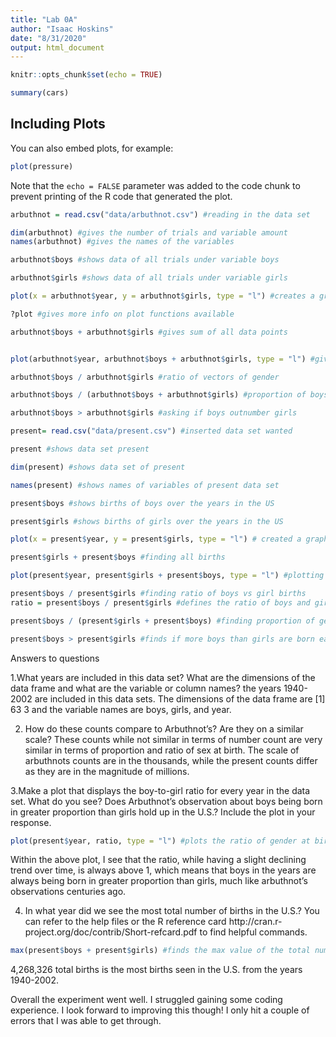 ```yaml
---
title: "Lab 0A"
author: "Isaac Hoskins"
date: "8/31/2020"
output: html_document
---
```


```r
knitr::opts_chunk$set(echo = TRUE)
```


```r
summary(cars)
```

## Including Plots

You can also embed plots, for example:

```r
plot(pressure)
```

Note that the `echo = FALSE` parameter was added to the code chunk to prevent printing of the R code that generated the plot.


```r
arbuthnot = read.csv("data/arbuthnot.csv") #reading in the data set
```
```r
dim(arbuthnot) #gives the number of trials and variable amount
names(arbuthnot) #gives the names of the variables
```
```r
arbuthnot$boys #shows data of all trials under variable boys
```
```r
arbuthnot$girls #shows data of all trials under variable girls
```



```r
plot(x = arbuthnot$year, y = arbuthnot$girls, type = "l") #creates a graphic showing the data of the girl variable
```
```r
?plot #gives more info on plot functions available
```
```r
arbuthnot$boys + arbuthnot$girls #gives sum of all data points
```
```r
```


```r
plot(arbuthnot$year, arbuthnot$boys + arbuthnot$girls, type = "l") #gives plot of total baptisms through year
```
```r
arbuthnot$boys / arbuthnot$girls #ratio of vectors of gender
```

```r
arbuthnot$boys / (arbuthnot$boys + arbuthnot$girls) #proportion of boys baptized
```
```r
arbuthnot$boys > arbuthnot$girls #asking if boys outnumber girls
```
```r
present= read.csv("data/present.csv") #inserted data set wanted
```
```r
present #shows data set present
```
```r
dim(present) #shows data set of present
```
```r
names(present) #shows names of variables of present data set
```

```r
present$boys #shows births of boys over the years in the US
```
```r
present$girls #shows births of girls over the years in the US
```
```r
plot(x = present$year, y = present$girls, type = "l") # created a graph showing girls births over time with a line connecting points ("l")
```
```r
present$girls + present$boys #finding all births
```
```r
plot(present$year, present$girls + present$boys, type = "l") #plotting all us births over time
```
```r
present$boys / present$girls #finding ratio of boys vs girl births
ratio = present$boys / present$girls #defines the ratio of boys and girls at birth so it can be more easily used later on
```
```r
present$boys / (present$girls + present$boys) #finding proportion of gender of babies born
```
```r
present$boys > present$girls #finds if more boys than girls are born each year
```
Answers to questions

1.What years are included in this data set? What are the dimensions of the data frame and what are the variable or column names?
the years 1940-2002 are included in this data sets. The dimensions of the data frame are [1] 63  3 and the variable names are boys, girls, and year. 

2. How do these counts compare to Arbuthnot’s? Are they on a similar scale?
These counts while not similar in terms of number count are very similar in terms of proportion and ratio of sex at birth. The scale of arbuthnots counts are in the thousands, while the present counts differ as they are in the magnitude of millions. 

3.Make a plot that displays the boy-to-girl ratio for every year in the data set. What do you see? Does Arbuthnot’s observation about boys being born in greater proportion than girls hold up in the U.S.? Include the plot in your response.
```r
plot(present$year, ratio, type = "l") #plots the ratio of gender at birth
```

Within the above plot, I see that the ratio, while having a slight declining trend over time, is always above 1, which means that boys in the years are always being born in greater proportion than girls, much like arbuthnot's observations centuries ago. 


4. In what year did we see the most total number of births in the U.S.? You can refer to the help files or the R reference card http://cran.r-project.org/doc/contrib/Short-refcard.pdf to find helpful commands.
```r
max(present$boys + present$girls) #finds the max value of the total number of births in the U.S.
```
4,268,326 total births is the most births seen in the U.S. from the years 1940-2002.

Overall the experiment went well. I struggled gaining some coding experience. I look forward to improving this though! I only hit a couple of errors that I was able to get through.

